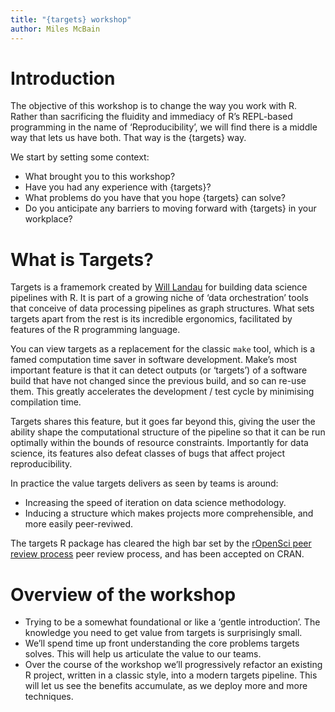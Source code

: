 ```yaml
---
title: "{targets} workshop"
author: Miles McBain
---
```


# Introduction

The objective of this workshop is to change the way you work with R. Rather than
sacrificing the fluidity and immediacy of R's REPL-based programming in the name
of 'Reproducibility', we will find there is a middle way that lets us have both.
That way is the {targets} way.

We start by setting some context:

  - What brought you to this workshop?
  - Have you had any experience with {targets}?
  - What problems do you have that you hope {targets} can solve?
  - Do you anticipate any barriers to moving forward with {targets} in your workplace?

# What is Targets?

Targets is a framemork created by [Will Landau](https://github.com/wlandau) for
building data science pipelines with R. It is part of a growing niche of 'data
orchestration' tools that conceive of data processing pipelines as graph
structures. What sets targets apart from the rest is its incredible ergonomics,
facilitated by features of the R programming language.

You can view targets as a replacement for the classic `make` tool, which is a
famed computation time saver in software development. Make's most important
feature is that it can detect outputs (or 'targets') of a software build that
have not changed since the previous build, and so can re-use them. This greatly
accelerates the development / test cycle by minimising compilation time.

Targets shares this feature, but it goes far beyond this, giving the user the
ability shape the computational structure of the pipeline so that it can be run
optimally within the bounds of resource constraints. Importantly for data
science, its features also defeat classes of bugs that affect project
reproducibility.

In practice the value targets delivers as seen by teams is around:

  - Increasing the speed of iteration on data science methodology.
  - Inducing a structure which makes projects more comprehensible, and more easily peer-reviwed.

The targets R package has cleared the high bar set by the [rOpenSci peer review process](https://github.com/ropensci/software-review/issues/401) peer review process, and has been accepted on CRAN.

# Overview of the workshop

  - Trying to be a somewhat foundational or like a 'gentle introduction'. The knowledge you need to get value from targets is surprisingly small.
  - We'll spend time up front understanding the core problems targets solves. This will help us articulate the value to our teams.
  - Over the course of the workshop we'll progressively refactor an existing R project, written in a classic style, into a modern targets pipeline. This will let us see the benefits accumulate, as we deploy more and more techniques.
